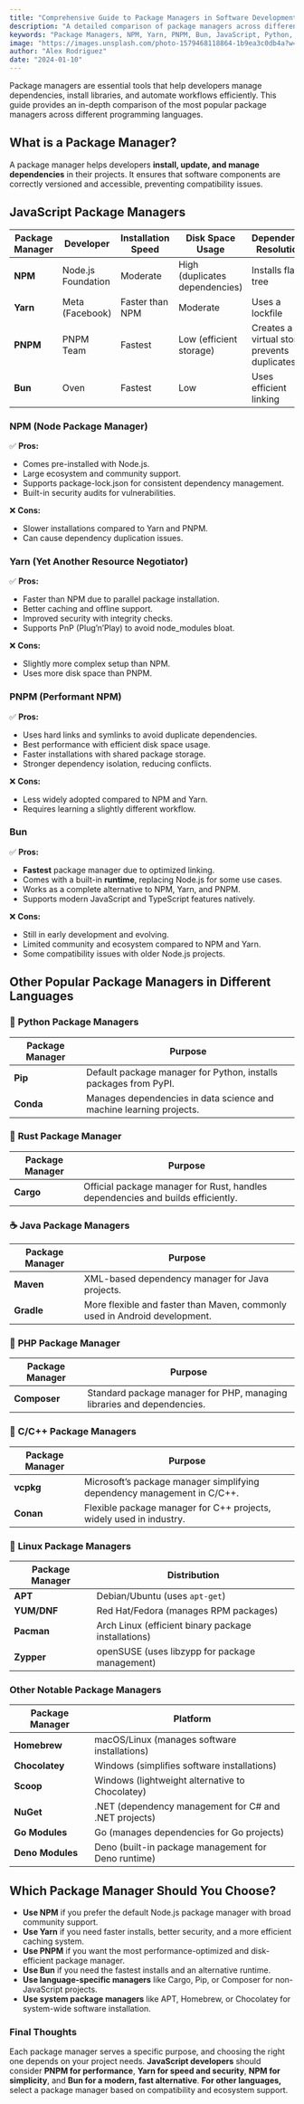 ```yaml
---
title: "Comprehensive Guide to Package Managers in Software Development"
description: "A detailed comparison of package managers across different programming languages to help you choose the best one for your development journey."
keywords: "Package Managers, NPM, Yarn, PNPM, Bun, JavaScript, Python, Rust, Java, PHP, C++, Linux, Homebrew, Chocolatey, Cargo, Maven, Gradle, Composer, vcpkg, Conan, APT, YUM, DNF, Pacman, Zypper, NuGet, Go Modules, Deno Modules"
image: "https://images.unsplash.com/photo-1579468118864-1b9ea3c0db4a?w=800&h=400&fit=crop"
author: "Alex Rodriguez"
date: "2024-01-10"
---
```


Package managers are essential tools that help developers manage dependencies, install libraries, and automate workflows efficiently. This guide provides an in-depth comparison of the most popular package managers across different programming languages.

## What is a Package Manager?

A package manager helps developers **install, update, and manage dependencies** in their projects. It ensures that software components are correctly versioned and accessible, preventing compatibility issues.

## JavaScript Package Managers

| Package Manager | Developer          | Installation Speed | Disk Space Usage               | Dependency Resolution                        | Workspaces Support     | Security Features       |
| --------------- | ------------------ | ------------------ | ------------------------------ | -------------------------------------------- | ---------------------- | ----------------------- |
| **NPM**         | Node.js Foundation | Moderate           | High (duplicates dependencies) | Installs flat tree                           | Yes                    | Basic auditing          |
| **Yarn**        | Meta (Facebook)    | Faster than NPM    | Moderate                       | Uses a lockfile                              | Yes                    | Improved security       |
| **PNPM**        | PNPM Team          | Fastest            | Low (efficient storage)        | Creates a virtual store, prevents duplicates | Yes (best performance) | Strong integrity checks |
| **Bun**         | Oven               | Fastest            | Low                            | Uses efficient linking                       | Yes                    | Secure sandboxing       |

### **NPM (Node Package Manager)**

✅ **Pros:**

- Comes pre-installed with Node.js.
- Large ecosystem and community support.
- Supports package-lock.json for consistent dependency management.
- Built-in security audits for vulnerabilities.

❌ **Cons:**

- Slower installations compared to Yarn and PNPM.
- Can cause dependency duplication issues.

### **Yarn (Yet Another Resource Negotiator)**

✅ **Pros:**

- Faster than NPM due to parallel package installation.
- Better caching and offline support.
- Improved security with integrity checks.
- Supports PnP (Plug’n’Play) to avoid node_modules bloat.

❌ **Cons:**

- Slightly more complex setup than NPM.
- Uses more disk space than PNPM.

### **PNPM (Performant NPM)**

✅ **Pros:**

- Uses hard links and symlinks to avoid duplicate dependencies.
- Best performance with efficient disk space usage.
- Faster installations with shared package storage.
- Stronger dependency isolation, reducing conflicts.

❌ **Cons:**

- Less widely adopted compared to NPM and Yarn.
- Requires learning a slightly different workflow.

### **Bun**

✅ **Pros:**

- **Fastest** package manager due to optimized linking.
- Comes with a built-in **runtime**, replacing Node.js for some use cases.
- Works as a complete alternative to NPM, Yarn, and PNPM.
- Supports modern JavaScript and TypeScript features natively.

❌ **Cons:**

- Still in early development and evolving.
- Limited community and ecosystem compared to NPM and Yarn.
- Some compatibility issues with older Node.js projects.

## Other Popular Package Managers in Different Languages

### 🐍 **Python Package Managers**

| Package Manager | Purpose                                                             |
| --------------- | ------------------------------------------------------------------- |
| **Pip**         | Default package manager for Python, installs packages from PyPI.    |
| **Conda**       | Manages dependencies in data science and machine learning projects. |

### 🦀 **Rust Package Manager**

| Package Manager | Purpose                                                                         |
| --------------- | ------------------------------------------------------------------------------- |
| **Cargo**       | Official package manager for Rust, handles dependencies and builds efficiently. |

### ☕ **Java Package Managers**

| Package Manager | Purpose                                                                    |
| --------------- | -------------------------------------------------------------------------- |
| **Maven**       | XML-based dependency manager for Java projects.                            |
| **Gradle**      | More flexible and faster than Maven, commonly used in Android development. |

### 🐘 **PHP Package Manager**

| Package Manager | Purpose                                                                |
| --------------- | ---------------------------------------------------------------------- |
| **Composer**    | Standard package manager for PHP, managing libraries and dependencies. |

### 🔧 **C/C++ Package Managers**

| Package Manager | Purpose                                                                 |
| --------------- | ----------------------------------------------------------------------- |
| **vcpkg**       | Microsoft’s package manager simplifying dependency management in C/C++. |
| **Conan**       | Flexible package manager for C++ projects, widely used in industry.     |

### 🐧 **Linux Package Managers**

| Package Manager | Distribution                                        |
| --------------- | --------------------------------------------------- |
| **APT**         | Debian/Ubuntu (uses `apt-get`)                      |
| **YUM/DNF**     | Red Hat/Fedora (manages RPM packages)               |
| **Pacman**      | Arch Linux (efficient binary package installations) |
| **Zypper**      | openSUSE (uses libzypp for package management)      |

### **Other Notable Package Managers**

| Package Manager  | Platform                                              |
| ---------------- | ----------------------------------------------------- |
| **Homebrew**     | macOS/Linux (manages software installations)          |
| **Chocolatey**   | Windows (simplifies software installations)           |
| **Scoop**        | Windows (lightweight alternative to Chocolatey)       |
| **NuGet**        | .NET (dependency management for C# and .NET projects) |
| **Go Modules**   | Go (manages dependencies for Go projects)             |
| **Deno Modules** | Deno (built-in package management for Deno runtime)   |

## Which Package Manager Should You Choose?

- **Use NPM** if you prefer the default Node.js package manager with broad community support.
- **Use Yarn** if you need faster installs, better security, and a more efficient caching system.
- **Use PNPM** if you want the most performance-optimized and disk-efficient package manager.
- **Use Bun** if you need the fastest installs and an alternative runtime.
- **Use language-specific managers** like Cargo, Pip, or Composer for non-JavaScript projects.
- **Use system package managers** like APT, Homebrew, or Chocolatey for system-wide software installation.

### **Final Thoughts**

Each package manager serves a specific purpose, and choosing the right one depends on your project needs. **JavaScript developers** should consider **PNPM for performance**, **Yarn for speed and security**, **NPM for simplicity**, and **Bun for a modern, fast alternative**. **For other languages,** select a package manager based on compatibility and ecosystem support.
